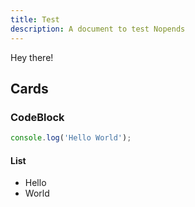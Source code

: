 ```yaml
---
title: Test
description: A document to test Nopends
---
```


Hey there!

## Cards

<Cards>
  <Card title="Learn more about Next.js" href="https://nextjs.org/docs" />
  <Card title="Learn more about Nopends" href="https://docs.nopends.com" />
</Cards>

### CodeBlock

```js
console.log('Hello World');
```

#### List

- Hello
- World
